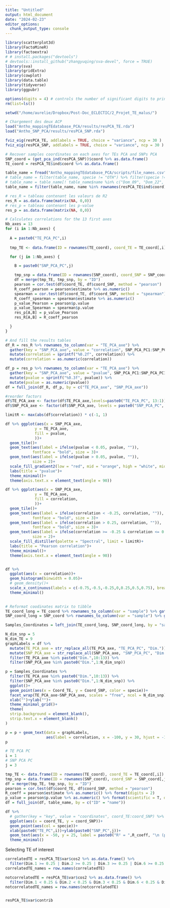 ```yaml
---
title: "Untitled"
output: html_document
date: "2024-02-23"
editor_options: 
  chunk_output_type: console
---
```


```r
library(scatterplot3d) 
library(FactoMineR)
library(factoextra)
# # install.packages("devtools")
# devtools::install_github("zhangyuqing/sva-devel", force = TRUE)
library(sva)
library(gridExtra)
library(cowplot)
library(data.table)
library(tidyverse)
library(ggpubr)

options(digits = 4) # controls the number of significant digits to print
rm(list=ls())

setwd("/home/aurelie/Dropbox/Post-Doc_ECLECTIC/2_Projet_TE_malus/")

# Chargement des deux ACP
load("Antho_mappingTEdatabase_PCA/results/resPCA_TE.rda")
load("Antho_SNP_PCA/results/resPCA_SNP.rda")

fviz_eig(resPCA_TE, addlabels = TRUE, choice = "variance", ncp = 30 )
fviz_eig(resPCA_SNP, addlabels = TRUE, choice = "variance", ncp = 30 )

```

```r
# Recover samples coordinates on each axes for TEs PCA and SNPs PCA 
SNP_coord = (get_pca_ind(resPCA_SNP))$coord %>% as.data.frame()
TE_coord = resPCA_TE$ind$coord %>% as.data.frame()

table_name = fread("Antho_mappingTEdatabase_PCA/scripts/file_names.csv")
# table_name = filter(table_name, specie != "OTH") %>% filter(specie != "baccata")
# table_name = table_name[! table_name$name %in% c("Dom_09", "Dom_22", "Syl_01", "Syl_07"), ]
table_name = filter(table_name, name %in% rownames(resPCA_TE$ind$coord))

# res_R = tableau contenant les valeurs de R2
res_R = as.data.frame(matrix(NA, 0,0))
# res_p = tableau contenant les p-value
res_p = as.data.frame(matrix(NA, 0,0))

# Calculates correlations for the 13 first axes
Nb_axes = 13
for (i in 1:Nb_axes) {
  
  A = paste0("TE_PCA_PC",i)
  
  tmp_TE <- data.frame(ID = rownames(TE_coord), coord_TE = TE_coord[,i])

  for (j in 1:Nb_axes) {

    B = paste0("SNP_PCA_PC",j)

    tmp_snp = data.frame(ID = rownames(SNP_coord), coord_SNP = SNP_coord[,j])
    df = merge(tmp_TE, tmp_snp, by = "ID")
    pearson = cor.test(df$coord_TE, df$coord_SNP, method = "pearson")
    R_coeff_pearson = pearson$estimate %>% as.numeric()
    spearman = cor.test(df$coord_TE, df$coord_SNP, method = "spearman")
    R_coeff_spearman = spearman$estimate %>% as.numeric()
    p_value_Pearson = pearson$p.value
    p_value_Spearman = spearman$p.value
    res_p[A,B] = p_value_Pearson
    res_R[A,B] = R_coeff_pearson

  }
}

# And fill the results tables
df_R = res_R %>% rownames_to_column(var = "TE_PCA_axe") %>% 
  gather(key = "SNP_PCA_axe", value = "correlation", SNP_PCA_PC1:SNP_PCA_PC13) %>% 
  mutate(correlation = sprintf("%0.2f", correlation)) %>% 
  mutate(correlation = as.numeric(correlation))

df_p = res_p %>% rownames_to_column(var = "TE_PCA_axe") %>% 
  gather(key = "SNP_PCA_axe", value = "pvalue", SNP_PCA_PC1:SNP_PCA_PC13) %>% 
  mutate(pvalue = sprintf("%0.3f", pvalue)) %>% 
  mutate(pvalue = as.numeric(pvalue))
df = full_join(df_R, df_p, by = c("TE_PCA_axe", "SNP_PCA_axe"))

#reorder factors
df$TE_PCA_axe <- factor(df$TE_PCA_axe,levels=paste0("TE_PCA_PC", 13:1))
df$SNP_PCA_axe <- factor(df$SNP_PCA_axe, levels = paste0("SNP_PCA_PC", 1:13))

limitR <- max(abs(df$correlation)) * c(-1, 1)

df %>% ggplot(aes(x = SNP_PCA_axe, 
             y = TE_PCA_axe,
             fill = pvalue,
             ))+
  geom_tile()+
  geom_text(aes(label = ifelse(pvalue < 0.05, pvalue, "")),
            fontface = "bold", size = 3)+
  geom_text(aes(label = ifelse(pvalue > 0.05, pvalue, "")),
            size = 2)+
  scale_fill_gradient2(low = "red", mid = "orange", high = "white", midpoint = 0.05)+
  labs(title = "pvalue")+
  theme_minimal()+
  theme(axis.text.x = element_text(angle = 90))

df %>% ggplot(aes(x = SNP_PCA_axe, 
             y = TE_PCA_axe,
             fill = correlation,
             ))+
  geom_tile()+
  geom_text(aes(label = ifelse(correlation < -0.25, correlation, "")),
            fontface = "bold", size = 3)+
  geom_text(aes(label = ifelse(correlation > 0.25, correlation, "")),
            fontface = "bold", size = 3)+
  geom_text(aes(label = ifelse(correlation >= -0.25 & correlation <= 0.25, correlation, "")),
            size = 2)+
  scale_fill_distiller(palette = "Spectral", limit = limitR)+
  labs(title = "Pearson correlation")+
  theme_minimal()+
  theme(axis.text.x = element_text(angle = 90))


df %>% 
  ggplot(aes(x = correlation))+
  geom_histogram(binwidth = 0.05)+
  # geom_density()+
  scale_x_continuous(labels = c(-0.75,-0.5,-0.25,0,0.25,0.5,0.75), breaks = c(-0.75,-0.5,-0.25,0,0.25,0.5,0.75))+
  theme_minimal()
  

```


```r
# Reformat coodinates matrix to tibble 
TE_coord_long = TE_coord %>% rownames_to_column(var = "sample") %>% gather(key = "TE_PCA_axe", value = "Coord_TE", Dim.1:Dim.30)
SNP_coord_long = SNP_coord %>% rownames_to_column(var = "sample") %>% gather(key = "SNP_PCA_axe", value = "Coord_SNP", Dim.1:Dim.30)

Samples_Coordinates = left_join(TE_coord_long, SNP_coord_long, by = "sample") %>% left_join(table_name, by = c("sample" = "name"))

N_dim_snp = 5
N_dim_TE = 9
graphLabels = df %>% 
  mutate(TE_PCA_axe = str_replace_all(TE_PCA_axe, "TE_PCA_PC", "Dim.")) %>% 
  mutate(SNP_PCA_axe = str_replace_all(SNP_PCA_axe, "SNP_PCA_PC", "Dim.")) %>% 
  filter(TE_PCA_axe %in% paste0("Dim.",10:13)) %>% 
  filter(SNP_PCA_axe %in% paste0("Dim.",1:N_dim_snp))

p = Samples_Coordinates %>% 
  filter(TE_PCA_axe %in% paste0("Dim.",10:13)) %>% 
  filter(SNP_PCA_axe %in% paste0("Dim.",1:N_dim_snp)) %>% 
  ggplot()+
  geom_point(aes(x = Coord_TE, y = Coord_SNP, color = specie))+
  facet_wrap(TE_PCA_axe~SNP_PCA_axe, scales = "free", ncol = N_dim_snp)+
  xlab("")+ylab("")+
  theme_minimal_grid()+
  theme(
  strip.background = element_blank(),
  strip.text.x = element_blank()
)

p = p + geom_text(data = graphLabels, 
                  aes(label = correlation, x = -100, y = 30, hjust = -1, vjust = 0))
p


```

```r
# TE PCA PC
i = 1
# SNP PCA PC
j = 3

tmp_TE <- data.frame(ID = rownames(TE_coord), coord_TE = TE_coord[,i])
tmp_snp = data.frame(ID = rownames(SNP_coord), coord_SNP = SNP_coord[,j])
df = merge(tmp_TE, tmp_snp, by = "ID")
pearson = cor.test(df$coord_TE, df$coord_SNP, method = "pearson")
R_coeff = pearson$estimate %>% as.numeric() %>% format(digits = 2)
p_value = pearson$p.value %>% as.numeric() %>% format(scientific = T, digits = 4)
df = full_join(df, table_name, by = c("ID" = "name"))

df %>%
  # gather(key = "key", value = "coordinates", coord_TE:coord_SNP) %>%
  ggplot(aes(x = coord_TE, y = coord_SNP))+
  geom_point(aes(col = specie))+
  xlab(paste0("TE_PC",i))+ylab(paste0("SNP_PC",j))+
  geom_text(aes(x = -50, y = 25, label = paste0("R² = ",R_coeff, "\n (p = ",p_value, ")"), lineheight = 1, family = "sans"))+
  theme_minimal()


```

Selecting TE of interest

```r
correlatedTE = resPCA_TE$var$cos2 %>% as.data.frame() %>% 
  filter(Dim.1 >= 0.25 | Dim.2 >= 0.25 | Dim.3 >= 0.25 | Dim.6 >= 0.25 | Dim.8 >= 0.25)
correlatedTE_names = row.names(correlatedTE)

notcorrelatedTE = resPCA_TE$var$cos2 %>% as.data.frame() %>% 
  filter(Dim.1 < 0.25 & Dim.2 < 0.25 & Dim.3 < 0.25 & Dim.6 < 0.25 & Dim.8 < 0.25)
notcorrelatedTE_names = row.names(notcorrelatedTE)


resPCA_TE$var$contrib


```
